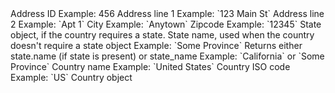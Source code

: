 
<Expandable title="properties">
  <ResponseField name="id" type="integer">
    Address ID
    Example: 456
  </ResponseField>

  <ResponseField name="address1" type="string">
    Address line 1
    Example: `123 Main St`
  </ResponseField>

  <ResponseField name="address2" type="string">
    Address line 2
    Example: `Apt 1`
  </ResponseField>

  <ResponseField name="city" type="string">
    City
    Example: `Anytown`
  </ResponseField>

  <ResponseField name="zipcode" type="string">
    Zipcode
    Example: `12345`
  </ResponseField>

  <ResponseField name="state" type="Spree::State">
    State object, if the country requires a state.
    <SpreeState />
  </ResponseField>

  <ResponseField name="state_name" type="string">
    State name, used when the country doesn't require a state object
    Example: `Some Province`
  </ResponseField>

  <ResponseField name="state_text" type="string">
    Returns either state.name (if state is present) or state_name
    Example: `California` or `Some Province`
  </ResponseField>

  <ResponseField name="country_name" type="string">
    Country name
    Example: `United States`
  </ResponseField>

  <ResponseField name="country_iso" type="string">
    Country ISO code
    Example: `US`
  </ResponseField>

  <ResponseField name="country" type="Spree::Country">
    Country object
    <SpreeCountry />
  </ResponseField>
</Expandable>